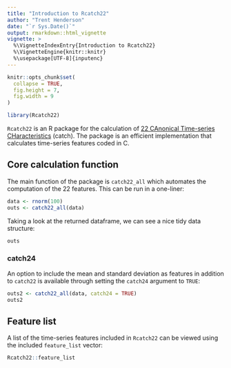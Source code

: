 ```yaml
---
title: "Introduction to Rcatch22"
author: "Trent Henderson"
date: "`r Sys.Date()`"
output: rmarkdown::html_vignette
vignette: >
  %\VignetteIndexEntry{Introduction to Rcatch22}
  %\VignetteEngine{knitr::knitr}
  %\usepackage[UTF-8]{inputenc}
---
```


```r
knitr::opts_chunk$set(
  collapse = TRUE,
  fig.height = 7,
  fig.width = 9
)
```

```r
library(Rcatch22)
```

`Rcatch22` is an R package for the calculation of [22 CAnonical Time-series CHaracteristics](https://github.com/chlubba/catch22/) (catch). The package is an efficient implementation that calculates time-series features coded in C.

## Core calculation function

The main function of the package is `catch22_all` which automates the computation of the 22 features. This can be run in a one-liner:

```r
data <- rnorm(100)
outs <- catch22_all(data)
```

Taking a look at the returned dataframe, we can see a nice tidy data structure:

```r
outs
```

### catch24

An option to include the mean and standard deviation as features in addition to `catch22` is available through setting the `catch24` argument to `TRUE`:

```r
outs2 <- catch22_all(data, catch24 = TRUE)
outs2
```

## Feature list

A list of the time-series features included in `Rcatch22` can be viewed using the included `feature_list` vector:

```r
Rcatch22::feature_list
```
